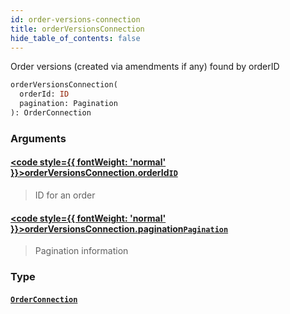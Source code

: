 ```yaml
---
id: order-versions-connection
title: orderVersionsConnection
hide_table_of_contents: false
---
```








Order versions (created via amendments if any) found by orderID

```graphql
orderVersionsConnection(
  orderId: ID
  pagination: Pagination
): OrderConnection
```


### Arguments

#### [<code style={{ fontWeight: 'normal' }}>orderVersionsConnection.<b>orderId</b></code>](#)<Bullet />[`ID`](/docs/testnet/graphql/scalars/id) <Badge class="secondary" text="scalar"/>
> ID for an order
> 

#### [<code style={{ fontWeight: 'normal' }}>orderVersionsConnection.<b>pagination</b></code>](#)<Bullet />[`Pagination`](/docs/testnet/graphql/inputs/pagination) <Badge class="secondary" text="input"/>
> Pagination information
> 

### Type

#### [`OrderConnection`](/docs/testnet/graphql/objects/order-connection) <Badge class="secondary" text="object"/>
> 
> 





